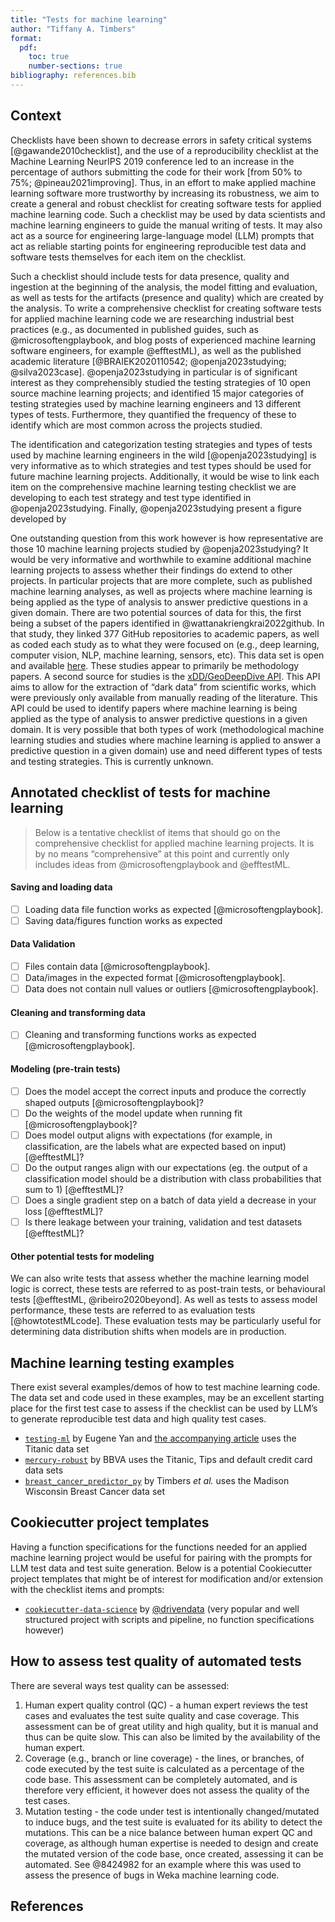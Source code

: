 ```yaml
---
title: "Tests for machine learning"
author: "Tiffany A. Timbers"
format:
  pdf:
    toc: true
    number-sections: true
bibliography: references.bib
---
```


## Context

Checklists have been shown to decrease errors 
in safety critical systems [@gawande2010checklist], 
and the use of a reproducibility checklist 
at the Machine Learning NeurIPS 2019 conference led to an increase 
in the percentage of authors submitting the code for their work 
[from 50% to 75%; @pineau2021improving]. 
Thus, in an effort to make applied machine learning software more trustworthy
by increasing its robustness, 
we aim to create a general and robust checklist 
for creating software tests for applied machine learning code.
Such a checklist may be used by data scientists and machine learning engineers
to guide the manual writing of tests.
It may also act as a source for engineering large-language model (LLM) prompts 
that act as reliable starting points for engineering reproducible test data 
and software tests themselves for each item on the checklist. 

Such a checklist should include tests for data presence, quality 
and ingestion at the beginning of the analysis, 
the model fitting and evaluation, 
as well as tests for the artifacts (presence and quality) 
which are created by the analysis. 
To write a comprehensive checklist for creating software tests 
for applied machine learning code we are researching industrial best practices
(e.g., as documented in published guides, such as @microsoftengplaybook,
and blog posts of experienced machine learning software engineers,
for example @efftestML),
as well as the published academic literature 
[@BRAIEK2020110542; @openja2023studying; @silva2023case].
@openja2023studying in particular is of significant interest 
as they comprehensibly studied the testing strategies 
of 10 open source machine learning projects;
and identified 15 major categories of testing strategies 
used by machine learning engineers and 13 different types of tests.
Furthermore, they quantified the frequency of these to identify
which are most common across the projects studied.

The identification and categorization testing strategies and types of tests
used by machine learning engineers in the wild [@openja2023studying]
is very informative as to which strategies and test types should be used
for future machine learning projects. 
Additionally, it would be wise to link each item 
on the comprehensive machine learning testing checklist we are developing 
to each test strategy and test type identified in @openja2023studying.
Finally, @openja2023studying present a figure developed by 

One outstanding question from this work however is 
how representative are those 10 machine learning projects 
studied by @openja2023studying?
It would be very informative and worthwhile to examine additional
machine learning projects to assess 
whether their findings do extend to other projects.
In particular projects that are more complete, 
such as published machine learning analyses,
as well as projects where machine learning is being applied 
as the type of analysis to answer predictive questions in a given domain.
There are two potential sources of data for this,
the first being a subset of the papers identified in @wattanakriengkrai2022github.
In that study, they linked 377 GitHub repositories to academic papers,
as well as coded each study as to what they were focused on 
(e.g., deep learning, computer vision, NLP, machine learning, sensors, etc).
This data set is open and available
[here](https://docs.google.com/spreadsheets/d/e/2PACX-1vQ7gkxqJpzsa4T2ZuZg-VfAvD9U4r-XbpmwdlkK3k_RZ5Jc8bhgLK6I6xHj_KSTHTZaoJg-SqcE2yPj/pubhtml).
These studies appear to primarily be methodology papers.
A second source for studies is the 
[xDD/GeoDeepDive API](https://geodeepdive.org/index.html).
This API aims to allow for the extraction of "dark data" from scientific works, 
which were previously only available from manually reading of the literature.
This API could be used to identify papers 
where machine learning is being applied as the type of analysis 
to answer predictive questions in a given domain.
It is very possible that both types of work 
(methodological machine learning studies 
and studies where machine learning is applied 
to answer a predictive question in a given domain)
use and need different types of tests and testing strategies.
This is currently unknown.

## Annotated checklist of tests for machine learning

> Below is a tentative checklist of items that should go on 
> the comprehensive checklist for applied machine learning projects. 
> It is by no means "comprehensive" at this point 
> and currently only includes ideas from @microsoftengplaybook and @efftestML.

#### Saving and loading data

- [ ] Loading data file function works as expected [@microsoftengplaybook].
- [ ] Saving data/figures function works as expected

#### Data Validation

- [ ] Files contain data [@microsoftengplaybook].
- [ ] Data/images in the expected format [@microsoftengplaybook].
- [ ] Data does not contain null values or outliers [@microsoftengplaybook].

#### Cleaning and transforming data

- [ ] Cleaning and transforming functions works as expected [@microsoftengplaybook].

#### Modeling (pre-train tests)

- [ ] Does the model accept the correct inputs and produce the correctly shaped outputs [@microsoftengplaybook]?
- [ ] Do the weights of the model update when running fit [@microsoftengplaybook]?
- [ ] Does model output aligns with expectations (for example, in classification, are the labels what are expected based on input) [@efftestML]?
- [ ] Do the output ranges align with our expectations (eg. the output of a classification model should be a distribution with class probabilities that sum to 1) [@efftestML]?
- [ ] Does a single gradient step on a batch of data yield a decrease in your loss [@efftestML]?
- [ ] Is there leakage between your training, validation and test datasets [@efftestML]?

#### Other potential tests for modeling

We can also write tests that assess 
whether the machine learning model logic is correct,
these tests are referred to as post-train tests, or behavioural tests 
[@efftestML, @ribeiro2020beyond].
As well as tests to assess model performance,
these tests are referred to as evaluation tests [@howtotestMLcode].
These evaluation tests may be particularly useful for 
determining data distribution shifts when models are in production.

## Machine learning testing examples

There exist several examples/demos of how to test machine learning code. 
The data set and code used in these examples, 
may be an excellent starting place for the first test case to assess if 
the checklist can be used by LLM's to generate reproducible test data 
and high quality test cases.

- [`testing-ml`](https://github.com/eugeneyan/testing-ml) by Eugene Yan and [the accompanying article](https://eugeneyan.com/writing/testing-ml/#model-evaluation-to-ensure-satisfactory-performance)
uses the Titanic data set
- [`mercury-robust`](https://github.com/BBVA/mercury-robust) by BBVA uses the Titanic, Tips and default credit card data sets
- [`breast_cancer_predictor_py`](https://github.com/ttimbers/breast_cancer_predictor_py) by Timbers *et al.* uses the Madison Wisconsin Breast Cancer data set

## Cookiecutter project templates

Having a function specifications for the functions 
needed for an applied machine learning project 
would be useful for pairing with the prompts 
for LLM test data and test suite generation.
Below is a potential Cookiecutter project templates 
that might be of interest for modification and/or extension 
with the checklist items and prompts:

- [`cookiecutter-data-science`](https://github.com/drivendata/cookiecutter-data-science) by [\@drivendata](https://github.com/drivendata) (very popular and well structured project with scripts and pipeline, no function specifications however) 

## How to assess test quality of automated tests

There are several ways test quality can be assessed:

1. Human expert quality control (QC) - a human expert reviews the test cases and evaluates the test suite quality and case coverage. This assessment can be of great utility and high quality, but it is manual and thus can be quite slow. This can also be limited by the availability of the human expert.
2. Coverage (e.g., branch or line coverage) - the lines, or branches, of code executed by the test suite is calculated as a percentage of the code base. This assessment can be completely automated, and is therefore very efficient, it however does not assess the quality of the test cases.
3. Mutation testing - the code under test is intentionally changed/mutated to induce bugs, and the test suite is evaluated for its ability to detect the mutations. This can be a nice balance between human expert QC and coverage, as although human expertise is needed to design and create the mutated version of the code base, once created, assessing it can be automated. See @8424982 for an example where this was used to assess the presence of bugs in Weka machine learning code.

## References